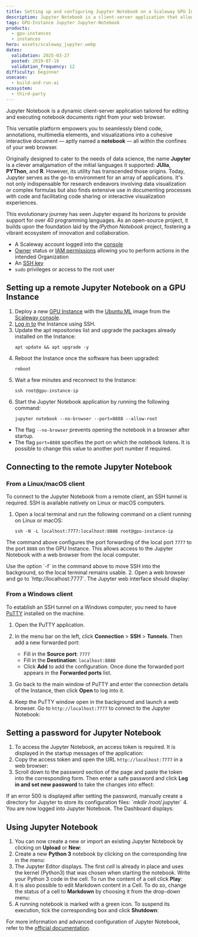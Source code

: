 ```yaml
---
title: Setting up and configuring Jupyter Notebook on a Scaleway GPU Instance
description: Jupyter Notebook is a client-server application that allows to edit and run Notebook-documents in a web browser.
tags: GPU-Instance Jupyter Jupyter-Notebook
products:
  - gpu-instances
  - instances
hero: assets/scaleway_jupyter.webp
dates:
  validation: 2025-03-27
  posted: 2019-07-19
  validation_frequency: 12
difficulty: beginner
usecase:
  - build-and-run-ai
ecosystem:
  - third-party
---
```




Jupyter Notebook is a dynamic client-server application tailored for editing and executing notebook documents right from your web browser.

This versatile platform empowers you to seamlessly blend code, annotations, multimedia elements, and visualizations into a cohesive interactive document — aptly named a **notebook** — all within the confines of your web browser.

Originally designed to cater to the needs of data science, the name **Jupyter** is a clever amalgamation of the initial languages it supported: **JUlia**, **PYThon**, and **R**. However, its utility has transcended those origins. Today, Jupyter serves as the go-to environment for an array of applications. It's not only indispensable for research endeavors involving data visualization or complex formulas but also finds extensive use in documenting processes with code and facilitating code sharing or interactive visualization experiences.

This evolutionary journey has seen Jupyter expand its horizons to provide support for over 40 programming languages. As an open-source project, it builds upon the foundation laid by the *IPython Notebook* project, fostering a vibrant ecosystem of innovation and collaboration.

<Requirements />

- A Scaleway account logged into the [console](https://console.scaleway.com)
- [Owner](/iam/concepts/#owner) status or [IAM permissions](/iam/concepts/#permission) allowing you to perform actions in the intended Organization
- An [SSH key](/organizations-and-projects/how-to/create-ssh-key/)
- `sudo` privileges or access to the root user

## Setting up a remote Jupyter Notebook on a GPU Instance

1. Deploy a new [GPU Instance](/instances/how-to/create-an-instance/) with the [Ubuntu ML](https://www.scaleway.com/en/imagehub/) image from the [Scaleway console](https://console.scaleway.com).
2. [Log in to](/instances/how-to/connect-to-instance/) the Instance using SSH.
3. Update the apt repositories list and upgrade the packages already installed on the Instance:
    ```
    apt update && apt upgrade -y
    ```
4. Reboot the Instance once the software has been upgraded:
    ```
    reboot
    ```
5. Wait a few minutes and reconnect to the Instance:
    ```
    ssh root@gpu-instance-ip
    ```
6. Start the Jupyter Notebook application by running the following command:
    ```
    jupyter notebook --no-browser --port=8888 --allow-root
    ```

  * The flag `--no-browser` prevents opening the notebook in a browser after startup.
  * The flag `port=8888` specifies the port on which the notebook listens. It is possible to change this value to another port number if required.

## Connecting to the remote Jupyter Notebook

### From a Linux/macOS client

To connect to the Jupyter Notebook from a remote client, an SSH tunnel is required. SSH is available natively on Linux or macOS computers.

1. Open a local terminal and run the following command on a client running on Linux or macOS:
    ```
    ssh -N -L localhost:7777:localhost:8888 root@gpu-instance-ip
    ```

  The command above configures the port forwarding of the local port `7777` to the port `8888` on the GPU Instance. This allows access to the Jupyter Notebook with a web browser from the local computer.

  <Message type="tip">
    Use the option `-f` in the command above to move SSH into the background, so the local terminal remains usable.
  </Message>
2. Open a web browser and go to `http://localhost:7777`. The Jupyter web interface should display:
    <Lightbox image={image} alt="" />

### From a Windows client

To establish an SSH tunnel on a Windows computer, you need to have [PuTTY](https://www.chiark.greenend.org.uk/~sgtatham/putty/latest.html) installed on the machine.

1. Open the PuTTY application.
2. In the menu bar on the left, click **Connection** > **SSH** > **Tunnels**. Then add a new forwarded port:
    - Fill in the **Source port**: `7777`
    - Fill in the **Destination**: `localhost:8888`
    - Click **Add** to add the configuration. Once done the forwarded port appears in the **Forwarded ports** list.

    <Lightbox image={image2} alt="" />
3. Go back to the main window of PuTTY and enter the connection details of the Instance, then click **Open** to log into it.
4. Keep the PuTTY window open in the background and launch a web browser. Go to `http://localhost:7777` to connect to the Jupyter Notebook:
    <Lightbox image={image3} alt="" />

## Setting a password for Jupyter Notebook

1. To access the Jupyter Notebook, an access token is required. It is displayed in the startup messages of the application:
    <Lightbox image={image4} alt="" />
2. Copy the access token and open the URL `http://localhost:7777` in a web browser:
    <Lightbox image={image5} alt="" />
3. Scroll down to the password section of the page and paste the token into the corresponding form. Then enter a safe password and click **Log in and set new password** to take the changes into effect:
    <Lightbox image={image6} alt="" />

  <Message type="tip">
    If an error 500 is displayed after setting the password, manually create a directory for Jupyter to store its configuration files: `mkdir /root/.jupyter`
  </Message>
4. You are now logged into Jupyter Notebook. The Dashboard displays:
    <Lightbox image={image7} alt="" />

## Using Jupyter Notebook

1. You can now create a new or import an existing Jupyter Notebook by clicking on **Upload** or **New**:
    <Lightbox image={image8} alt="" />
2. Create a new **Python 3** notebook by clicking on the corresponding line in the menu:
    <Lightbox image={image9} alt="" />
3. The Jupyter Editor displays. The first _cell_ is already in place and uses the kernel (Python3) that was chosen when starting the notebook. Write your Python 3 code in the cell. To run the content of a cell click **Play**:
    <Lightbox image={image10} alt="" />
4. It is also possible to edit Markdown content in a Cell. To do so, change the status of a cell to **Markdown** by choosing it from the drop-down menu:
    <Lightbox image={image11} alt="" />
5. A running notebook is marked with a green icon. To suspend its execution, tick the corresponding box and click **Shutdown**:
    <Lightbox image={image12} alt="" />

For more information and advanced configuration of Jupyter Notebook, refer to the [official documentation](https://jupyter-notebook.readthedocs.io/en/stable/examples/Notebook/examples_index.html).